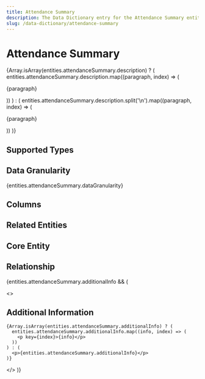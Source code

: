 ```yaml
---
title: Attendance Summary
description: The Data Dictionary entry for the Attendance Summary entity
slug: /data-dictionary/attendance-summary
---
```



# Attendance Summary

{Array.isArray(entities.attendanceSummary.description) ? (
entities.attendanceSummary.description.map((paragraph, index) => (
<p key={index}>{paragraph}</p>
))
) : (
entities.attendanceSummary.description.split('\n').map((paragraph, index) => (
<p key={index}>{paragraph}</p>
))
)}

## Supported Types

<SupportedTypesTable
  supportedTypes={entities.attendanceSummary.supportedTypes}
/>

## Data Granularity

{entities.attendanceSummary.dataGranularity}

## Columns

<ColumnsTable columns={entities.attendanceSummary.columns} />

## Related Entities

<RelatedEntitiesList
  relatedEntities={entities.attendanceSummary.relatedEntities}
/>

## Core Entity

<CoreEntityTable coreEntities={entities.attendanceSummary.coreEntity} />

## Relationship

<RelationshipTable
  relationship={entities.attendanceSummary.relationship}
  simple={true}
/>

{entities.attendanceSummary.additionalInfo && (

  <>
    <h2>Additional Information</h2>

    {Array.isArray(entities.attendanceSummary.additionalInfo) ? (
      entities.attendanceSummary.additionalInfo.map((info, index) => (
        <p key={index}>{info}</p>
      ))
    ) : (
      <p>{entities.attendanceSummary.additionalInfo}</p>
    )}

  </>
)}
